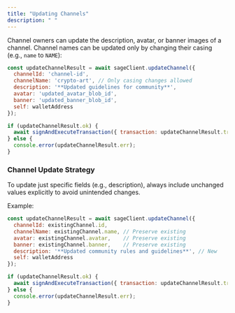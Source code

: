 ```yaml
---
title: "Updating Channels"
description: " "
---
```


Channel owners can update the description, avatar, or banner images of a channel. Channel names can be updated only by changing their casing (e.g., `name` to `NAME`):

```javascript
const updateChannelResult = await sageClient.updateChannel({
  channelId: 'channel-id',
  channelName: 'crypto-art', // Only casing changes allowed
  description: '**Updated guidelines for community**',
  avatar: 'updated_avatar_blob_id',
  banner: 'updated_banner_blob_id',
  self: walletAddress
});

if (updateChannelResult.ok) {
  await signAndExecuteTransaction({ transaction: updateChannelResult.transaction });
} else {
  console.error(updateChannelResult.err);
}
```

### Channel Update Strategy

To update just specific fields (e.g., description), always include unchanged values explicitly to avoid unintended changes.

Example:

```javascript
const updateChannelResult = await sageClient.updateChannel({
  channelId: existingChannel.id,
  channelName: existingChannel.name, // Preserve existing
  avatar: existingChannel.avatar,    // Preserve existing
  banner: existingChannel.banner,    // Preserve existing
  description: '**Updated community rules and guidelines**', // New
  self: walletAddress
});

if (updateChannelResult.ok) {
  await signAndExecuteTransaction({ transaction: updateChannelResult.transaction });
} else {
  console.error(updateChannelResult.err);
}
```